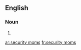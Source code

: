 ==English==

===Noun===
{{head|en}}

# {{plural of|security mom}}

[[ar:security moms]]
[[fr:security moms]]